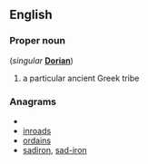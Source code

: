 ==English==

===Proper noun===
{{en-proper noun}} (''singular'' '''[[Dorian]]''')

# a particular ancient Greek tribe

===Anagrams===
* {{alphagram|adinors}}
* [[inroads#English|inroads]]
* [[ordains#English|ordains]]
* [[sadiron#English|sadiron]], [[sad-iron#English|sad-iron]]
